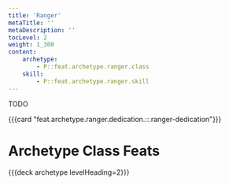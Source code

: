 ```yaml
---
title: 'Ranger'
metaTitle: ''
metaDescription: ''
tocLevel: 2
weight: 1_300
content:
    archetype:
        - P::feat.archetype.ranger.class
    skill:
        - P::feat.archetype.ranger.skill
---
```


TODO

{{{card "feat.archetype.ranger.dedication.::.ranger-dedication"}}}

# Archetype Class Feats

{{{deck archetype levelHeading=2}}}
